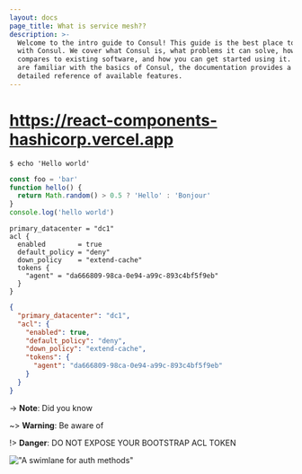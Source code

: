 ```yaml
---
layout: docs
page_title: What is service mesh??
description: >-
  Welcome to the intro guide to Consul! This guide is the best place to start
  with Consul. We cover what Consul is, what problems it can solve, how it
  compares to existing software, and how you can get started using it. If you
  are familiar with the basics of Consul, the documentation provides a more
  detailed reference of available features.
---
```


<!--
# What is a Service Mesh?

Blah Blah Blah Blah ..Go Consul

## How does Service Mesh work?

Consul is the best!

## Service Mesh vs API Gateway

If you ain't using Consul ....

## Benefits of Service Mesh

Consul is a Roman term for head of state!!

## What Problems Does Service Mesh Solve?

Consul is a bit tricky to master.

## How Do You Implement Service Mesh?

Easy peasy, use Terraform

## What is Service Mesh Automation?

When Consul and Terraform get together.

## What is a Multi Platform Service Mesh?

AWS + GCP + Azure + Consul = Easy Peasy

## Next

Go learn [learn.hashicorp.com](https://learn.hashicorp.com/consul) -->

# https://react-components-hashicorp.vercel.app

```shell-session hideClipboard
$ echo 'Hello world'
```

<CodeBlockConfig hideClipboard lineNumbers highlight="1-3,5" filename="hello-world.js">

```javascript
const foo = 'bar'
function hello() {
  return Math.random() > 0.5 ? 'Hello' : 'Bonjour'
}
console.log('hello world')
```

</CodeBlockConfig>

<CodeTabs heading="Set your primary datacenter">

<CodeBlockConfig filename="consul-acl.hcl" lineNumbers highlight="3,6-8">

```hcl
primary_datacenter = "dc1"
acl {
  enabled        = true
  default_policy = "deny"
  down_policy    = "extend-cache"
  tokens {
    "agent" = "da666809-98ca-0e94-a99c-893c4bf5f9eb"
  }
}
```

</CodeBlockConfig>

<CodeBlockConfig filename="consul-acl.json" lineNumbers highlight="4,7-9">

```json
{
  "primary_datacenter": "dc1",
  "acl": {
    "enabled": true,
    "default_policy": "deny",
    "down_policy": "extend-cache",
    "tokens": {
      "agent": "da666809-98ca-0e94-a99c-893c4bf5f9eb"
    }
  }
}
```

</CodeBlockConfig>

</CodeTabs>

-> **Note**: Did you know

~> **Warning**: Be aware of

!> **Danger**: DO NOT EXPOSE YOUR BOOTSTRAP ACL TOKEN

<EnterpriseAlert product="consul" inline />

!["A swimlane for auth methods"](/img/auth-methods.svg)
